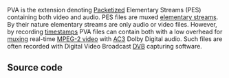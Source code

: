 {{mux|id=pva|encoder=n}}

PVA is the extension denoting [[Packetize]]d Elementary Streams (PES) containing both video and audio. PES files are muxed [[elementary stream]]s. By their nature elementary streams are only audio or video files. However, by recording [[timestamp]]s PVA files can contain both with a low overhead for [[muxing]] real-time [[MPEG-2 video]] with [[AC3]] Dolby Digital audio. Such files are often recorded with Digital Video Broadcast [[DVB]] capturing software.

==Source code==
{{file|modules/demux/pva.c|input demuxer}}